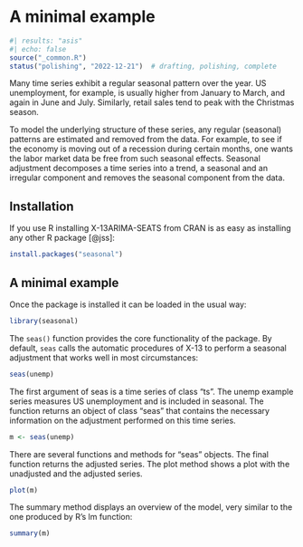 # A minimal example

```r
#| results: "asis"
#| echo: false
source("_common.R")
status("polishing", "2022-12-21")  # drafting, polishing, complete
```



<!--
- What is Seasonal Adjustment?
- What is X-13ARIMA-SEATS (X13)?
- Who uses X13?
- Available alternatives in and outside of R (some topics are covered in chapter VI)
- Case Study: A use cases outside of official statistics: seasonal adjustment of business data

 -->

Many time series exhibit a regular seasonal pattern over the year. US unemployment, for example, is usually higher from January to March, and again in June and July. Similarly, retail sales tend to peak with the Christmas season.

To model the underlying structure of these series, any regular (seasonal) patterns are estimated and removed from the data. For example, to see if the economy is moving out of a recession during certain months, one wants the labor market data be free from such seasonal effects. Seasonal adjustment decomposes a time series into a trend, a seasonal and an irregular component and removes the seasonal component from the data.



## Installation

If you use R installing X-13ARIMA-SEATS from CRAN is
as easy as installing any other R package [@jss]:

```r
install.packages("seasonal")
```

## A minimal example


Once the package is installed it can be loaded in the usual way:

```r
library(seasonal)
```

The `seas()` function provides the core functionality of the
package. By default, `seas` calls the automatic procedures of
X-13 to perform a seasonal adjustment that works well in most
circumstances:

```r
seas(unemp)
```

The first argument of seas is a time series of class "ts". The unemp example series measures US unemployment and is included in seasonal. The function returns an object of class "seas" that contains the necessary information on the adjustment performed on this time series.

```r
m <- seas(unemp)
```

There are several functions and methods for "seas" objects. The final function returns the adjusted series. The plot method shows a plot with the unadjusted and the adjusted series.

```r
plot(m)
```

The summary method displays an overview of the model, very similar to the one produced by R’s lm function:


```r
summary(m)
```




